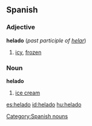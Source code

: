 ==Spanish==
===Adjective===
'''helado''' (''past participle of [[helar]]'')

# [[icy]], [[frozen]]

===Noun===
'''helado''' {{m}}

# [[ice cream]]

[[Category:Spanish nouns]]

[[es:helado]]
[[id:helado]]
[[hu:helado]]